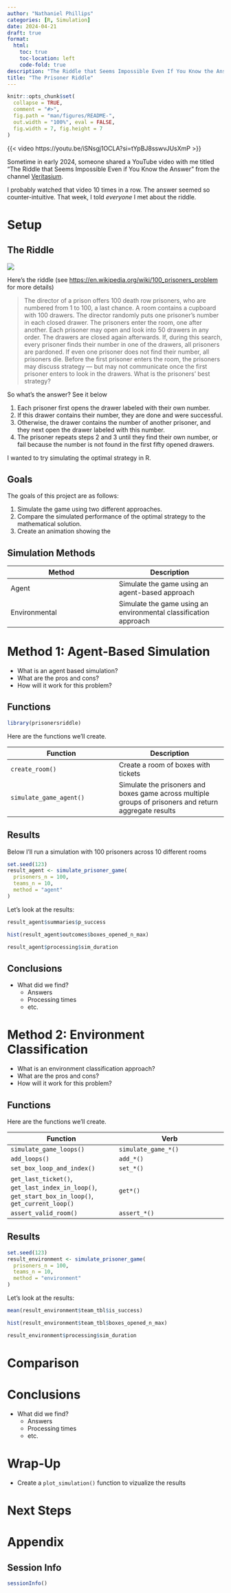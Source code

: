 ```yaml
--- 
author: "Nathaniel Phillips" 
categories: [R, Simulation] 
date: 2024-04-21
draft: true
format:
  html:
    toc: true
    toc-location: left
    code-fold: true
description: "The Riddle that Seems Impossible Even If You Know the Answer" 
title: "The Prisoner Riddle" 
---
```


```r
knitr::opts_chunk$set(
  collapse = TRUE,
  comment = "#>",
  fig.path = "man/figures/README-",
  out.width = "100%", eval = FALSE,
  fig.width = 7, fig.height = 7
)
```

{{< video https://youtu.be/iSNsgj1OCLA?si=tYpBJ8sswvJUsXmP >}}

Sometime in early 2024, someone shared a YouTube video with me titled "The Riddle that Seems Impossible Even if You Know the Answer" from the channel [Veritasium](https://www.youtube.com/@veritasium).

I probably watched that video 10 times in a row. The answer seemed so counter-intuitive. That week, I told *everyone* I met about the riddle.

# Setup

## The Riddle

![](https://en.wikipedia.org/wiki/File:100_prisoners_problem_qtl1.svg)

Here's the riddle (see [https://en.wikipedia.org/wiki/100_prisoners_problem](https://en.wikipedia.org/wiki/100_prisoners_problem) for more details)

> The director of a prison offers 100 death row prisoners, who are numbered from 1 to 100, a last chance. A room contains a cupboard with 100 drawers. The director randomly puts one prisoner's number in each closed drawer. The prisoners enter the room, one after another. Each prisoner may open and look into 50 drawers in any order. The drawers are closed again afterwards. If, during this search, every prisoner finds their number in one of the drawers, all prisoners are pardoned. If even one prisoner does not find their number, all prisoners die. Before the first prisoner enters the room, the prisoners may discuss strategy — but may not communicate once the first prisoner enters to look in the drawers. What is the prisoners' best strategy?

So what's the answer? See it below

::: {.callout-caution collapse="true" title="The Optimal Strategy"}

1. Each prisoner first opens the drawer labeled with their own number.
1. If this drawer contains their number, they are done and were successful.
1. Otherwise, the drawer contains the number of another prisoner, and they next open the drawer labeled with this number.
1. The prisoner repeats steps 2 and 3 until they find their own number, or fail because the number is not found in the first fifty opened drawers.
:::

I wanted to try simulating the optimal strategy in R.

## Goals

The goals of this project are as follows:

1. Simulate the game using two different approaches.
2. Compare the simulated performance of the optimal strategy to the mathematical solution.
3. Create an animation showing the 

## Simulation Methods

| Method | Description |
| --- | --- |
| Agent | Simulate the game using an agent-based approach |
| Environmental | Simulate the game using an environmental classification approach |

# Method 1: Agent-Based Simulation

* What is an agent based simulation? 
* What are the pros and cons?
* How will it work for this problem?

## Functions

```r
library(prisonersriddle)
```


Here are the functions we'll create. 

| Function | Description |
| --- | --- |
|`create_room()` | Create a room of boxes with tickets|
| `simulate_game_agent()` | Simulate the prisoners and boxes game across multiple groups of prisoners and return aggregate results|

## Results

Below I'll run a simulation with 100 prisoners across 10 different rooms

```r
set.seed(123)
result_agent <- simulate_prisoner_game(
  prisoners_n = 100,
  teams_n = 10,
  method = "agent"
)
```

Let's look at the results:

```r
result_agent$summaries$p_success

hist(result_agent$outcomes$boxes_opened_n_max)

result_agent$processing$sim_duration
```

## Conclusions

* What did we find?
    * Answers
    * Processing times
    * etc.

# Method 2: Environment Classification

* What is an environment classification approach?
* What are the pros and cons?
* How will it work for this problem?

## Functions

Here are the functions we'll create. 

| Function | Verb | Description |
| --- | --- |
|`simulate_game_loops()` | `simulate_game_*()` | Simulate the prisoners and boxes game across multiple groups of prisoners and return aggregate results|
| `add_loops()` | `add_*()`| Add loop classifications to a room object |
| `set_box_loop_and_index()`| `set_*()`| Set the box, loop, and index for a room object |
| `get_last_ticket()`, `get_last_index_in_loop()`, `get_start_box_in_loop()`, `get_current_loop()`| `get*()`| Various helper functions to get information from a room object |
| `assert_valid_room()` | `assert_*()`| Assert that a room object is valid |

## Results

```r
set.seed(123)
result_environment <- simulate_prisoner_game(
  prisoners_n = 100,
  teams_n = 10,
  method = "environment"
)
```

Let's look at the results:

```r
mean(result_environment$team_tbl$is_success)

hist(result_environment$team_tbl$boxes_opened_n_max)

result_environment$processing$sim_duration
```

# Comparison


# Conclusions

* What did we find?
    * Answers
    * Processing times
    * etc.

# Wrap-Up

- Create a `plot_simulation()` function to vizualize the results

# Next Steps

# Appendix

## Session Info

```r
sessionInfo()
```
